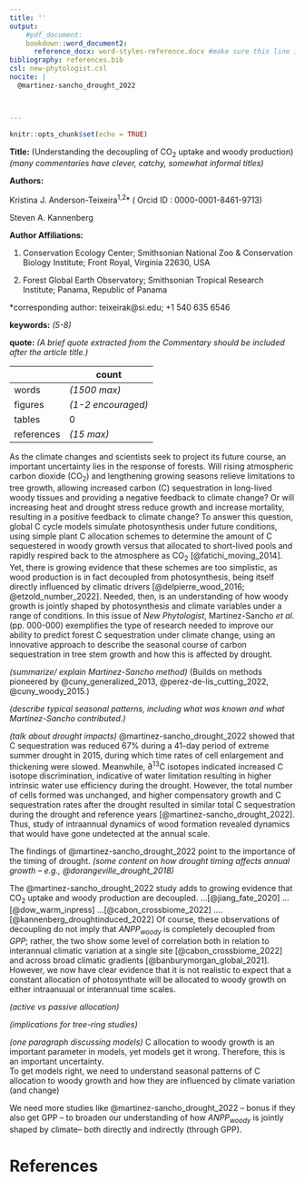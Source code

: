 ```yaml
---
title: ''
output: 
    #pdf_document: 
    bookdown::word_document2: 
      reference_docx: word-styles-reference.docx #make sure this line is indented! see this guide for formatting: https://rmarkdown.rstudio.com/articles_docx.html
bibliography: references.bib
csl: new-phytologist.csl
nocite: |
  @martinez-sancho_drought_2022



---
```

```r
knitr::opts_chunk$set(echo = TRUE)
```


\raggedright

**Title:** (Understanding the decoupling of CO~2~ uptake and woody production) *(many commentaries have clever, catchy, somewhat informal titles)*

**Authors:** 

Kristina J. Anderson-Teixeira^1,2^* ( Orcid ID : 0000-0001-8461-9713)

Steven A. Kannenberg




**Author Affiliations:**

1. Conservation Ecology Center; Smithsonian National Zoo & Conservation Biology Institute; Front Royal, Virginia 22630, USA

2. Forest Global Earth Observatory; Smithsonian Tropical Research Institute; Panama, Republic of Panama



*corresponding author: teixeirak@si.edu; +1 540 635 6546


**keywords:** *(5-8)* <!--5-8 keywords. Should be given after references, but .Rmd can't do that.-->

**quote:** *(A brief quote extracted from the Commentary should be included after the article title.)*



| | count |
|--|--|
|words|  *(1500 max)* | <!--1200– 1500 words (~6-10 par) -->
|figures|  *(1-2 encouraged)* | <!--encouraged to use one or two figures (or tables/ boxes) in addition to help the explanation or simply to illustrate the general area-->
|tables| 0 |
|references | *(15 max)* | <!--max 15-->



\newpage
<!--The highlighted article should be cited in the first paragraph in the style ‘In this issue of New Phytologist, Smith et al. (pp. 000-000) ...’.-->
As the climate changes and scientists seek to project its future course, an important uncertainty lies in the response of forests. 
Will rising atmospheric carbon dioxide (CO~2~) and lengthening growing seasons relieve limitations to tree growth, allowing increased carbon (C) sequestration in long-lived woody tissues and providing a negative feedback to climate change?
Or will increasing heat and drought stress reduce growth and increase mortality, resulting in a positive feedback to climate change?
To answer this question, global C cycle models simulate photosynthesis under future conditions, using simple plant C allocation schemes to determine the amount of C sequestered in woody growth versus that allocated to short-lived pools and rapidly respired back to the atmosphere as CO~2~ [@fatichi_moving_2014]. 
Yet, there is growing evidence that these schemes are too simplistic, as wood production is in fact decoupled from photosynthesis, being itself directly influenced by climatic drivers [@delpierre_wood_2016; @etzold_number_2022].
Needed, then, is an understanding of how woody growth is jointly shaped by photosynthesis and climate variables under a range of conditions.
In this issue of *New Phytologist*, Martinez-Sancho *et al.* (pp. 000-000) exemplifies the type of research needed to improve our ability to predict forest C sequestration under climate change, using an innovative approach to describe the seasonal course of carbon sequestration in tree stem growth and how this is affected by drought.

*(summarize/ explain Martinez-Sancho method)*
(Builds on methods pioneered by @cuny_generalized_2013, @perez-de-lis_cutting_2022, @cuny_woody_2015.)

*(describe typical seasonal patterns, including what was known and what Martinez-Sancho contributed.)*
 
*(talk about drought impacts)*
@martinez-sancho_drought_2022 showed that C sequestration was reduced 67% during a 41-day period of extreme summer drought in 2015, during which time rates of cell enlargement and thickening were slowed. 
Meanwhile, ∂^13^C isotopes indicated increased C isotope discrimination, indicative of water limitation resulting in higher intrinsic water use efficiency during the drought. 
However, the total number of cells formed was unchanged, and higher compensatory growth and C sequestration rates after the drought resulted in similar total C sequestration during the drought and reference years [@martinez-sancho_drought_2022].
Thus, study of intraannual dynamics of wood formation revealed dynamics that would have gone undetected at the annual scale.

The findings of @martinez-sancho_drought_2022 point to the importance of the timing of drought.
*(some content on how drought timing affects annual growth -- e.g., @dorangeville_drought_2018)*

 
The @martinez-sancho_drought_2022 study adds to growing evidence that CO~2~ uptake and woody production are decoupled. 
...[@jiang_fate_2020]
...[@dow_warm_inpress]
...[@cabon_crossbiome_2022] 
…. [@kannenberg_droughtinduced_2022]
Of course, these observations of decoupling do not imply that *ANPP~woody~* is completely decoupled from *GPP*; rather, the two show some level of correlation both in relation to interannual climatic variation at a single site [@cabon_crossbiome_2022] and across broad climatic gradients [@banburymorgan_global_2021]. 
However, we now have clear evidence that it is not realistic to expect that a constant allocation of photosynthate will be allocated to woody growth on either intraanuual or interannual time scales.

*(active vs passive allocation)*

*(implications for tree-ring studies)*

*(one paragraph discussing models)*
C allocation to woody growth is an important parameter in models, yet models get it wrong.
Therefore, this is an important uncertainty.  
To get models right, we need to understand seasonal patterns of C allocation to woody growth and how they are influenced by climate variation (and change)

We need more studies like @martinez-sancho_drought_2022 -- bonus if they also get GPP -- to broaden our understanding of how *ANPP~woody~* is jointly shaped by climate-- both directly and indirectly (through GPP).

\newpage

# References {-#References}
<!--The highlighted article should be included in the References section (the page numbers should be listed as 000–000).-->



